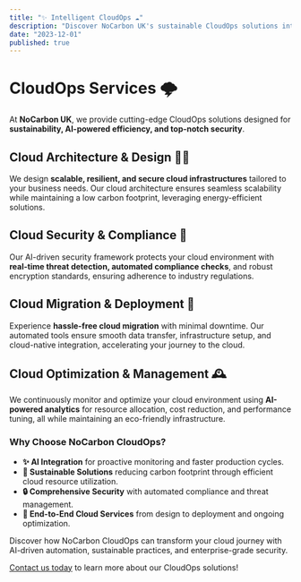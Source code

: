 ```yaml
---
title: "✨ Intelligent CloudOps ☁️"
description: "Discover NoCarbon UK's sustainable CloudOps solutions integrating AI for optimized cloud architecture, security, migration, and management."
date: "2023-12-01"
published: true
---
```


# CloudOps Services 🌩️

At **NoCarbon UK**, we provide cutting-edge CloudOps solutions designed for **sustainability, AI-powered efficiency, and top-notch security**.



## Cloud Architecture & Design 👩‍💻

We design **scalable, resilient, and secure cloud infrastructures** tailored to your business needs. Our cloud architecture ensures seamless scalability while maintaining a low carbon footprint, leveraging energy-efficient solutions.



## Cloud Security & Compliance 🔐

Our AI-driven security framework protects your cloud environment with **real-time threat detection, automated compliance checks**, and robust encryption standards, ensuring adherence to industry regulations.



## Cloud Migration & Deployment 🚢

Experience **hassle-free cloud migration** with minimal downtime. Our automated tools ensure smooth data transfer, infrastructure setup, and cloud-native integration, accelerating your journey to the cloud.



## Cloud Optimization & Management 🕰️

We continuously monitor and optimize your cloud environment using **AI-powered analytics** for resource allocation, cost reduction, and performance tuning, all while maintaining an eco-friendly infrastructure.



### Why Choose NoCarbon CloudOps?

- **✨ AI Integration** for proactive monitoring and faster production cycles.
- **🌱 Sustainable Solutions** reducing carbon footprint through efficient cloud resource utilization.
- **🔒 Comprehensive Security** with automated compliance and threat management.
- **🚁 End-to-End Cloud Services** from design to deployment and ongoing optimization.

Discover how NoCarbon CloudOps can transform your cloud journey with AI-driven automation, sustainable practices, and enterprise-grade security.

[Contact us today](/contact) to learn more about our CloudOps solutions!

